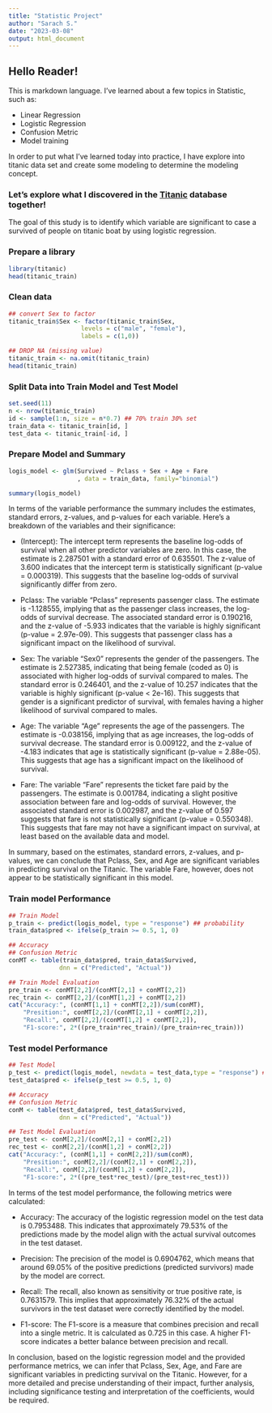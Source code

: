 ```yaml
---
title: "Statistic Project"
author: "Sarach S."
date: "2023-03-08"
output: html_document
---
```


## Hello Reader!

This is markdown language. I've learned about a few topics in Statistic, such as:

- Linear Regression
- Logistic Regression
- Confusion Metric
- Model training

In order to put what I've learned today into practice, I have explore into titanic data set and create some modeling to determine the modeling concept.

### Let's explore what I discovered in the [Titanic](https://web.stanford.edu/class/archive/cs/cs109/cs109.1166/problem12.html) database together!

The goal of this study is to identify which variable are significant to case a survived of people on titanic boat by using logistic regression.

### Prepare a library 
```r
library(titanic)
head(titanic_train)
```

### Clean data
```r
## convert Sex to factor
titanic_train$Sex <- factor(titanic_train$Sex,
                    levels = c("male", "female"),
                    labels = c(1,0))

## DROP NA (missing value)
titanic_train <- na.omit(titanic_train)
head(titanic_train)
```

### Split Data into Train Model and Test Model
```r
set.seed(11)
n <- nrow(titanic_train)
id <- sample(1:n, size = n*0.7) ## 70% train 30% set
train_data <- titanic_train[id, ]
test_data <- titanic_train[-id, ]
```

### Prepare Model and Summary 
```r
logis_model <- glm(Survived ~ Pclass + Sex + Age + Fare
                   , data = train_data, family="binomial")

summary(logis_model)
```
In terms of the variable performance the summary includes the estimates, standard errors, z-values, and p-values for each variable. Here's a breakdown of the variables and their significance:

- (Intercept): The intercept term represents the baseline log-odds of survival when all other predictor variables are zero. In this case, the estimate is 2.287501 with a standard error of 0.635501. The z-value of 3.600 indicates that the intercept term is statistically significant (p-value = 0.000319). This suggests that the baseline log-odds of survival significantly differ from zero.

- Pclass: The variable "Pclass" represents passenger class. The estimate is -1.128555, implying that as the passenger class increases, the log-odds of survival decrease. The associated standard error is 0.190216, and the z-value of -5.933 indicates that the variable is highly significant (p-value = 2.97e-09). This suggests that passenger class has a significant impact on the likelihood of survival.

- Sex: The variable "Sex0" represents the gender of the passengers. The estimate is 2.527385, indicating that being female (coded as 0) is associated with higher log-odds of survival compared to males. The standard error is 0.246401, and the z-value of 10.257 indicates that the variable is highly significant (p-value < 2e-16). This suggests that gender is a significant predictor of survival, with females having a higher likelihood of survival compared to males.

- Age: The variable "Age" represents the age of the passengers. The estimate is -0.038156, implying that as age increases, the log-odds of survival decrease. The standard error is 0.009122, and the z-value of -4.183 indicates that age is statistically significant (p-value = 2.88e-05). This suggests that age has a significant impact on the likelihood of survival.

- Fare: The variable "Fare" represents the ticket fare paid by the passengers. The estimate is 0.001784, indicating a slight positive association between fare and log-odds of survival. However, the associated standard error is 0.002987, and the z-value of 0.597 suggests that fare is not statistically significant (p-value = 0.550348). This suggests that fare may not have a significant impact on survival, at least based on the available data and model.

In summary, based on the estimates, standard errors, z-values, and p-values, we can conclude that Pclass, Sex, and Age are significant variables in predicting survival on the Titanic. The variable Fare, however, does not appear to be statistically significant in this model.

### Train model Performance
```r
## Train Model
p_train <- predict(logis_model, type = "response") ## probability
train_data$pred <- ifelse(p_train >= 0.5, 1, 0)

## Accuracy
## Confusion Metric
conMT <- table(train_data$pred, train_data$Survived, 
              dnn = c("Predicted", "Actual"))

## Train Model Evaluation
pre_train <- conMT[2,2]/(conMT[2,1] + conMT[2,2])
rec_train <- conMT[2,2]/(conMT[1,2] + conMT[2,2])
cat("Accuracy:", (conMT[1,1] + conMT[2,2])/sum(conMT),
    "Presition:", conMT[2,2]/(conMT[2,1] + conMT[2,2]),
    "Recall:", conMT[2,2]/(conMT[1,2] + conMT[2,2]),
    "F1-score:", 2*((pre_train*rec_train)/(pre_train+rec_train)))
```

### Test model Performance
```r
## Test Model
p_test <- predict(logis_model, newdata = test_data,type = "response") ## probability
test_data$pred <- ifelse(p_test >= 0.5, 1, 0)

## Accuracy
## Confusion Metric
conM <- table(test_data$pred, test_data$Survived, 
              dnn = c("Predicted", "Actual"))

## Test Model Evaluation
pre_test <- conM[2,2]/(conM[2,1] + conM[2,2])
rec_test <- conM[2,2]/(conM[1,2] + conM[2,2])
cat("Accuracy:", (conM[1,1] + conM[2,2])/sum(conM),
    "Presition:", conM[2,2]/(conM[2,1] + conM[2,2]),
    "Recall:", conM[2,2]/(conM[1,2] + conM[2,2]),
    "F1-score:", 2*((pre_test*rec_test)/(pre_test+rec_test)))
```

In terms of the test model performance, the following metrics were calculated:

- Accuracy: The accuracy of the logistic regression model on the test data is 0.7953488. This indicates that approximately 79.53% of the predictions made by the model align with the actual survival outcomes in the test dataset.

- Precision: The precision of the model is 0.6904762, which means that around 69.05% of the positive predictions (predicted survivors) made by the model are correct.

- Recall: The recall, also known as sensitivity or true positive rate, is 0.7631579. This implies that approximately 76.32% of the actual survivors in the test dataset were correctly identified by the model.

- F1-score: The F1-score is a measure that combines precision and recall into a single metric. It is calculated as 0.725 in this case. A higher F1-score indicates a better balance between precision and recall.

In conclusion, based on the logistic regression model and the provided performance metrics, we can infer that Pclass, Sex, Age, and Fare are significant variables in predicting survival on the Titanic. However, for a more detailed and precise understanding of their impact, further analysis, including significance testing and interpretation of the coefficients, would be required.

